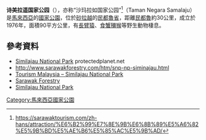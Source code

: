 {{No footnotes|time=2021-04-09T03:05:37+00:00}}
{{Infobox protected area
| name            = 诗美拉遥国家公园
| alt_name        = 
| iucn_category   = II
| photo           = Similajau National Park, Golden Beach, Malaysian Borneo.jpg
| photo_alt       = 
| photo_caption   = 
| photo_width     = 
| map             = <!-- 檔案不存在 Vorneo -->
| map_alt         = 
| map_caption     = 
| map_width       = 
| location        = {{MAS}} {{Sarawak}}
| nearest_city    = [[民都鲁|民都鲁]]
| coordinates     = {{coord|3.424|N|113.233|E|region:MY-13|format=dms|display=inline,title}}
| coords_ref      =<ref>[http://protectedplanet.net/sites/Similajau_National_Park Similajau National Park] protectedplanet.net</ref>
| area            = {{Convert|89.96|km2|acre|abbr=on}}
| established     = 1976
| visitation_num  = 
| visitation_year = 
| governing_body  = 
| world_heritage_site = 
| url             = 
}}

'''诗美拉遥国家公园'''（{{lang-ms|Taman Negara Similajau}}），亦称“沙玛拉如国家公园”<ref>https://sarawaktourism.com/zh-hans/attraction/%E6%B2%99%E7%8E%9B%E6%8B%89%E5%A6%82%E5%9B%BD%E5%AE%B6%E5%85%AC%E5%9B%AD/</ref>（Taman Negara Samalaju）是[[馬來西亞|馬來西亞]]的[[國家公園|國家公園]]，位於[[砂拉越|砂拉越]]的[[民都魯省|民都魯省]]，距離[[民都魯|民都魯]]約30公里，成立於1976年，面積90平方公里，有[[長臂猿|長臂猿]]、[[食蟹獼猴|食蟹獼猴]]等野生動物棲息。

== 參考資料 ==
{{Portal|马来西亚}}
* [http://protectedplanet.net/sites/Similajau_National_Park Similajau National Park] protectedplanet.net
* http://www.sarawakforestry.com/htm/snp-np-siminajau.html
* [https://web.archive.org/web/20140524003914/http://www.tourism.gov.my/en/my/web-page/places/states-of-malaysia/sarawak/similajau-national-park?page=%2F3 Tourism Malaysia – Similajau National Park]
* [http://www.sarawakforestry.com/ Sarawak Forestry]
* [http://www.sarawakforestry.com/htm/snp-np-siminajau.html Similajau National Park]

{{Malaysia-geo-stub}}
{{马来西亚国家公园}}

[[Category:馬來西亞國家公園|Category:馬來西亞國家公園]]